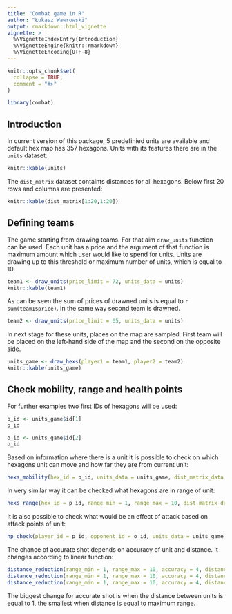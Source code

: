```yaml
---
title: "Combat game in R"
author: "Łukasz Wawrowski"
output: rmarkdown::html_vignette
vignette: >
  %\VignetteIndexEntry{Introduction}
  %\VignetteEngine{knitr::rmarkdown}
  %\VignetteEncoding{UTF-8}
---
```


```r
knitr::opts_chunk$set(
  collapse = TRUE,
  comment = "#>"
)
```

```r
library(combat)
```

## Introduction

In current version of this package, 5 predefinied units are available and default hex map has 357 hexagons. Units with its features there are in the `units` dataset:

```r
knitr::kable(units)
```

The `dist_matrix` dataset containts distances for all hexagons. Below first 20 rows and columns are presented:

```r
knitr::kable(dist_matrix[1:20,1:20])
```

## Defining teams

The game starting from drawing teams. For that aim `draw_units` function can be used. Each unit has a price and the argument of that function is maximum amount which user would like to spend for units. Units are drawing up to this threshold or maximum number of units, which is equal to 10.

```r
team1 <- draw_units(price_limit = 72, units_data = units)
knitr::kable(team1)
```

As can be seen the sum of prices of drawned units is equal to `r sum(team1$price)`. In the same way second team is drawned.

```r
team2 <- draw_units(price_limit = 65, units_data = units)
```

In next stage for these units, places on the map are sampled. First team will be placed on the left-hand side of the map and the second on the opposite side.

```r
units_game <- draw_hexs(player1 = team1, player2 = team2)
knitr::kable(units_game)
```

## Check mobility, range and health points

For further examples two first IDs of hexagons will be used:

```r
p_id <- units_game$id[1]
p_id

o_id <- units_game$id[2]
o_id
```


Based on information where there is a unit it is possible to check on which hexagons unit can move and how far they are from current unit:

```r
hexs_mobility(hex_id = p_id, units_data = units_game, dist_matrix_data = dist_matrix)
```

In very similar way it can be checked what hexagons are in range of unit:

```r
hexs_range(hex_id = p_id, range_min = 1, range_max = 10, dist_matrix_data = dist_matrix)
```

It is also possible to check what would be an effect of attack based on attack points of unit:

```r
hp_check(player_id = p_id, opponent_id = o_id, units_data = units_game, dist_matrix_data = dist_matrix)
```

The chance of accurate shot depends on accuracy of unit and distance. It changes according to linear function:

```r
distance_reduction(range_min = 1, range_max = 10, accuracy = 4, distance = 10)
distance_reduction(range_min = 1, range_max = 10, accuracy = 4, distance = 9)
distance_reduction(range_min = 1, range_max = 10, accuracy = 4, distance = 1)
```

The biggest change for accurate shot is when the distance between units is equal to 1, the smallest when distance is equal to maximum range.
